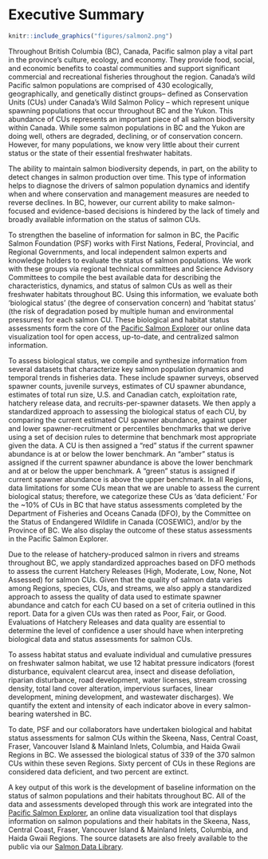 # Executive Summary

```r
knitr::include_graphics("figures/salmon2.png")
```

Throughout British Columbia (BC), Canada, Pacific salmon play a vital part in the province's culture, ecology, and economy. They provide food, social, and economic benefits to coastal communities and support significant commercial and recreational fisheries throughout the region. Canada’s wild Pacific salmon populations are comprised of 430 ecologically, geographically, and genetically distinct groups– defined as Conservation Units (CUs) under Canada’s Wild Salmon Policy – which represent unique spawning populations that occur throughout BC and the Yukon. This abundance of CUs represents an important piece of all salmon biodiversity within Canada. While some salmon populations in BC and the Yukon are doing well, others are degraded, declining, or of conservation concern. However, for many populations, we know very little about their current status or the state of their essential freshwater habitats. 

The ability to maintain salmon biodiversity depends, in part, on the ability to detect changes in salmon production over time. This type of information helps to diagnose the drivers of salmon population dynamics and identify when and where conservation and management measures are needed to reverse declines. In BC, however, our current ability to make salmon-focused and evidence-based decisions is hindered by the lack of timely and broadly available information on the status of salmon CUs.

To strengthen the baseline of information for salmon in BC, the Pacific Salmon Foundation (PSF) works with First Nations, Federal, Provincial, and Regional Governments, and local independent salmon experts and knowledge holders to evaluate the status of salmon populations. We work with these groups via regional technical committees and Science Advisory Committees to compile the best available data for describing the characteristics, dynamics, and status of salmon CUs as well as their freshwater habitats throughout BC. Using this information, we evaluate both ‘biological status’ (the degree of conservation concern) and ‘habitat status’ (the risk of degradation posed by multiple human and environmental pressures) for each salmon CU. These biological and habitat status assessments form the core of the [Pacific Salmon Explorer](https://www.salmonexplorer.ca) our online data visualization tool for open access, up-to-date, and centralized salmon information.

To assess biological status, we compile and synthesize information from several datasets that characterize key salmon population dynamics and temporal trends in fisheries data. These include spawner surveys, observed spawner counts, juvenile surveys, estimates of CU spawner abundance, estimates of total run size, U.S. and Canadian catch, exploitation rate, hatchery release data, and recruits-per-spawner datasets. We then apply a standardized approach to assessing the biological status of each CU, by comparing the current estimated CU spawner abundance, against upper and lower spawner-recruitment or percentiles benchmarks that we derive using a set of decision rules to determine that benchmark most appropriate given the data. A CU is then assigned a “red” status if the current spawner abundance is at or below the lower benchmark. An “amber” status is assigned if the current spawner abundance is above the lower benchmark and at or below the upper benchmark. A “green” status is assigned if current spawner abundance is above the upper benchmark. In all Regions, data limitations for some CUs mean that we are unable to assess the current biological status; therefore, we categorize these CUs as ‘data deficient.’ For the ~10% of CUs in BC that have status assessments completed by the Department of Fisheries and Oceans Canada (DFO), by the Committee on the Status of Endangered Wildlife in Canada (COSEWIC), and/or by the Province of BC. We also display the outcome of these status assessments in the Pacific Salmon Explorer.

Due to the release of hatchery-produced salmon in rivers and streams throughout BC, we apply standardized approaches based on DFO methods to assess the current Hatchery Releases (High, Moderate, Low, None, Not Assessed) for salmon CUs. Given that the quality of salmon data varies among Regions, species, CUs, and streams, we also apply a standardized approach to assess the quality of data used to estimate spawner abundance and catch for each CU based on a set of criteria outlined in this report. Data for a given CUs was then rated as Poor, Fair, or Good. Evaluations of Hatchery Releases and data quality are essential to determine the level of confidence a user should have when interpreting biological data and status assessments for salmon CUs.

To assess habitat status and evaluate individual and cumulative pressures on freshwater salmon habitat, we use 12 habitat pressure indicators (forest disturbance, equivalent clearcut area, insect and disease defoliation, riparian disturbance, road development, water licenses, stream crossing density, total land cover alteration, impervious surfaces, linear development, mining development, and wastewater discharges). We quantify the extent and intensity of each indicator above in every salmon-bearing watershed in BC. 

To date, PSF and our collaborators have undertaken biological and habitat status assessments for salmon CUs within the Skeena, Nass, Central Coast, Fraser, Vancouver Island & Mainland Inlets, Columbia, and Haida Gwaii Regions in BC. We assessed the biological status of 339 of the 370 salmon CUs within these seven Regions. Sixty percent of CUs in these Regions are considered data deficient, and two percent are extinct.

A key output of this work is the development of baseline information on the status of salmon populations and their habitats throughout BC. All of the data and assessments developed through this work are integrated into the [Pacific Salmon Explorer](https://www.salmonexplorer.ca), an online data visualization tool that displays information on salmon populations and their habitats in the Skeena, Nass, Central Coast, Fraser, Vancouver Island & Mainland Inlets, Columbia, and Haida Gwaii Regions. The source datasets are also freely available to the public via our [Salmon Data Library](https://www.data.salmonwatersheds.ca). 